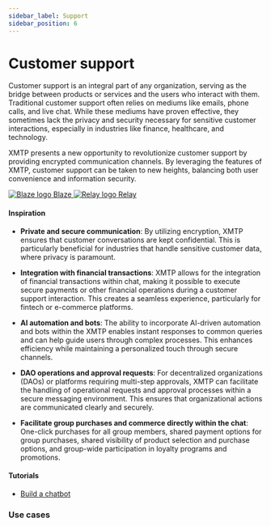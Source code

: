 ```yaml
---
sidebar_label: Support
sidebar_position: 6
---
```



# Customer support

Customer support is an integral part of any organization, serving as the bridge between products or services and the users who interact with them. Traditional customer support often relies on mediums like emails, phone calls, and live chat. While these mediums have proven effective, they sometimes lack the privacy and security necessary for sensitive customer interactions, especially in industries like finance, healthcare, and technology.

XMTP‍ presents a new opportunity to revolutionize customer support by providing encrypted communication channels. By leveraging the features of XMTP, customer support can be taken to new heights, balancing both user convenience and information security.

<div class="chain-list white">
  <a href="https://www.withblaze.app/" class="chain-item">
    <img alt="Blaze logo" src={blaze} />
    <span>Blaze</span>
  </a>
  <a href="https://relay.cc/" class="chain-item">
    <img alt="Relay logo" src={relay} />
    <span>Relay</span>
  </a>
</div>

#### Inspiration

- **Private and secure communication**: By utilizing encryption, XMTP ensures that customer conversations are kept confidential. This is particularly beneficial for industries that handle sensitive customer data, where privacy is paramount.

- **Integration with financial transactions**: XMTP allows for the integration of financial transactions within chat, making it possible to execute secure payments or other financial operations during a customer support interaction. This creates a seamless experience, particularly for fintech or e-commerce platforms.

- **AI automation and bots**: The ability to incorporate AI-driven automation and bots within the XMTP enables instant responses to common queries and can help guide users through complex processes. This enhances efficiency while maintaining a personalized touch through secure channels.

- **DAO operations and approval requests**: For decentralized organizations (DAOs) or platforms requiring multi-step approvals, XMTP can facilitate the handling of operational requests and approval processes within a secure messaging environment. This ensures that organizational actions are communicated clearly and securely.

- **Facilitate group purchases and commerce directly within the chat**: One-click purchases for all group members, shared payment options for group purchases, shared visibility of product selection and purchase options, and group-wide participation in loyalty programs and promotions.

#### Tutorials

- [Build a chatbot](/docs/tutorials/bots)

### Use cases


<Usecases />
